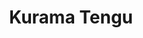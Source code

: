 ---
title: "Kurama Tengu"
slug: "kurama-tengu"
arcana: "Hermit"

image: "./Kurama Tengu.jpg"

phys: ""
gun: ""
fire: ""
ice: "null"
elec: ""
wind: "reflect"
psy: ""
nuke: ""
bless: "resist"
curse: "resist"
---
